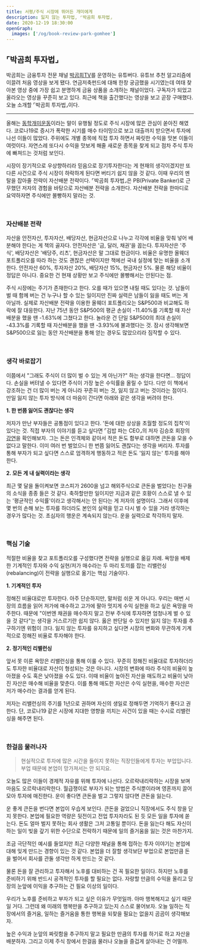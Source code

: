 ```yaml
---
title: 서평/주식 시장에 뛰어든 개미에게
description: 잃지 않는 투자법, ⌜박곰희 투자법⌟
date: 2020-12-19 18:30:00
openGraph:
  images: ['/og/book-review-park-gomhee']
---
```


## ⌜박곰희 투자법⌟

박곰희는 금융투자 전문 채널 [박곰희TV](https://www.youtube.com/c/%EB%B0%95%EA%B3%B0%ED%9D%ACTV)를 운영하는 유튜버다. 유튜브 추천 알고리즘에 이끌려 처음 영상을 보게 됐다. 연금저축펀드에 대해 한창 궁금했을 시기였는데 여태 찾아본 영상 중에 가장 쉽고 분명하게 금융 상품을 소개하는 채널이었다. 구독자가 되었고 올라오는 영상을 꾸준히 보고 있다. 최근에 책을 출간했다는 영상을 보고 곧장 구매했다. 오늘 소개할 ⌜박곰희 투자법⌟이다.


---


올해는 [동학개미운동](https://www.seoul.co.kr/news/newsView.php?id=20201215500149)이라는 말이 유행될 정도로 주식 시장에 많은 관심이 쏟아진 해였다. 코로나19로 증시가 폭락한 시기를 매수 타이밍으로 보고 대출까지 받으면서 투자에 나선 이들이 많았다. 주위에도 개별 종목에 직접 투자 하면서 짜릿한 수익을 맛본 이들이 여럿이다. 자연스레 또다시 수익을 맛보게 해줄 새로운 종목을 찾게 되고 점차 주식 투자에 빠져드는 것처럼 보인다.

시장이 장기적으로 우상향하리라 믿음으로 장기투자한다는 게 현재의 생각이겠지만 또 다른 사건으로 주식 시장이 하락하게 된다면 버티기 쉽지 않을 것 같다. 이때 우리의 멘탈을 잡아줄 전략이 자산배분 전략이다. ⌜박곰희 투자법⌟은 PB(Private Banker)로 근무했던 저자의 경험을 바탕으로 자산배분 전략을 소개한다. 자산배분 전략을 한마디로 요약하자면 주식에만 몰빵하지 말라는 것.

<br/>

### 자산배분 전략

자산을 안전자산, 투자자산, 배당자산, 현금자산으로 나누고 각각에 비율을 맞춰 넣어 배분해야 한다는 게 책의 골자다. 안전자산은 '금, 달러, 채권'을 꼽는다. 투자자산은 '주식', 배당자산은 '배당주, 리츠', 현금자산은 말 그대로 현금이다. 비율은 유명한 올웨더 포트폴리오를 따라 하는 것도 괜찮은 선택이지만 책에선 국내 실정에 맞는 비율을 소개한다. 안전자산 60%, 투자자산 20%, 배당자산 15%, 현금자산 5%. 물론 해당 비율이 정답은 아니다. 중요한 건 현재 상황만 보고 주식에만 몰빵해서는 안된다는 점.

주식 시장에는 주기가 존재한다고 한다. 오를 때가 있으면 내릴 때도 있다는 것. 남들이 벌 때 함께 버는 건 누구나 할 수 있는 일이지만 진짜 실력은 남들이 잃을 때도 버는 게 아닐까. 실제로 자산배분 전략을 이용한 올웨더 포트폴리오는 S&P500과 비교해도 하락에 잘 대응한다. 지난 75년 동안 S&P500의 평균 손실이 -11.40%를 기록할 때 자산배분을 했을 땐 -1.63%에 그쳤다고 한다. 놀라운 건 단일 S&P500의 최대 손실이 -43.3%를 기록할 때 자산배분을 했을 땐 -3.93%에 불과했다는 것. 잠시 생각해보면 S&P500으로 잃는 동안 자산배분을 통해 얻는 경우도 많았으리라 짐작할 수 있다.


<br/>

### 생각 바로잡기

이쯤에서 "그래도 주식이 더 많이 벌 수 있는 게 아닌가?" 하는 생각을 한다면... 정답이다. 손실을 버텨낼 수 있다면 주식이 가장 높은 수익률을 올릴 수 있다. 다만 이 책에서 강조하는 건 더 많이 버는 게 아니라 꾸준히 버는 것, 잃지 않고 버는 것이라는 점이다. 만일 잃지 않는 투자 방식에 더 마음이 간다면 아래와 같은 생각을 버려야 한다.

**1. 한 번쯤 잃어도 괜찮다는 생각**

   저자가 만난 부자들은 공통점이 있다고 한다. '돈에 대한 상상을 초월할 정도의 집착'이 있다는 것. 직접 부자의 이야기를 듣고 싶다면 ⌜김밥 파는 CEO⌟의 저자 김승호 회장의 [강연](https://youtu.be/mpFnzuHnT_4)을 확인해보자. 그는 돈은 인격체와 같아서 적은 돈도 함부로 대하면 큰돈을 모을 수 없다고 말한다. 이미 여러 번 벌었으니 한 번쯤 잃어도 괜찮다는 생각을 버리자. 투자를 통해 부자가 되고 싶다면 스스로 엄격하게 행동하고 적은 돈도 '잃지 않는' 투자를 해야 한다.

**2. 모든 게 내 실력이라는 생각**

   최근 몇 달을 돌이켜보면 코스피가 2600을 넘고 해외주식으로 큰돈을 벌었다는 친구들의 소식을 종종 들은 것 같다. 축하할만한 일이지만 지금과 같은 호황이 스스로 낼 수 있는 '평균적인 수익률'이라고 생각해서는 안 된다는 게 저자의 설명이다. 그래서 이후에 몇 번의 손해 보는 투자를 하더라도 본인의 실력을 믿고 다시 벌 수 있을 거라 생각하는 경우가 많다는 것. 초심자의 행운은 계속되지 않는다. 운을 실력으로 착각하지 말자.

<br/>

### 핵심 기술

적절한 비율을 찾고 포트폴리오를 구성했다면 전략을 실행으로 옮길 차례. 욕망을 배제한 기계적인 투자와 수익 실현/저가 매수라는 두 마리 토끼를 잡는 리밸런싱(rebalancing)이 전략을 실행으로 옮기는 핵심 기술이다.

**1. 기계적인 투자**

   정해진 비율대로만 투자한다. 아주 단순하지만, 말처럼 쉬운 게 아니다. 우리는 매번 시장의 흐름을 읽어 저가에 매수하고 고가에 팔아 멋지게 수익 실현을 하고 싶은 욕망을 마주한다. 때문에 "이번엔 채권을 매수하지 말고 전부 주식에 투자하면 엄청나게 벌 수 있을 것 같다"는 생각을 거스르기란 쉽지 않다. 옳은 판단일 수 있지만 잃지 않는 투자를 추구하기엔 위험이 크다. 잃지 않는 투자를 유지하고 싶다면 시장의 변화와 무관하게 기계적으로 정해진 비율로 투자해야 한다.

**2. 정기적인 리밸런싱**

   앞서 못 이룬 욕망은 리밸런싱을 통해 이룰 수 있다. 꾸준히 정해진 비율대로 투자하더라도 투자한 비율대로 자산이 형성되는 것은 아니다. 시장의 변화에 따라 주식의 비율이 높아졌을 수도 혹은 낮아졌을 수도 있다. 이때 비율이 높아진 자산을 매도하고 비율이 낮아진 자산은 매수해 비율을 맞춘다. 이를 통해 매도한 자산은 수익 실현을, 매수한 자산은 저가 매수라는 결과를 얻게 된다.

   저자는 리밸런싱의 주기를 1년으로 권하며 자신의 생일로 정해두면 기억하기 좋다고 권한다. 단, 코로나19 같은 시장에 지대한 영향을 끼치는 사건이 있을 때는 수시로 리밸런싱을 해주면 된다.

<br/>

### 한걸음 물러나자

> 현실적으로 투자에 많은 시간을 들이지 못하는 직장인들에게 투자는 부업입니다. <br/>
> 부업 때문에 본업이 망가져서는 안 되지요.

오늘도 많은 이들이 경제적 자유를 위해 투자에 나선다. 오르락내리락하는 시장을 보며 마음도 오르락내리락한다. 월급쟁이로 부자가 되는 방법은 주식뿐이라며 영혼까지 끌어모아 투자에 매진한다. 운이 좋다면 큰돈을 벌고 그렇지 않다면 큰돈을 잃는다.

운 좋게 큰돈을 번다면 본업이 우습게 보인다. 큰돈을 걸었으니 직장에서도 주식 창을 닫지 못한다. 본업에 필요한 역량은 뒷전이고 전업 투자자라도 된 듯 모든 일을 투자에 쏟는다. 돈도 얼마 벌지 못하는 회사 생활은 그저 고통일 뿐이다. 돈을 잃는다 해도 자신이 하는 일이 빚을 갚기 위한 수단으로 전락하기 때문에 일의 즐거움을 잃는 것은 마찬가지.

조금 극단적인 예시를 들었지만 최근 다양한 채널을 통해 접하는 투자 이야기는 본업에 대해 잊게 만드는 경향이 있는 것 같다. 본업을 더 잘할 생각보단 부업으로 본업만큼 돈을 벌어서 회사를 관둘 생각만 하게 만드는 것 같다.

물론 돈을 잘 관리하고 투자해서 노후를 대비하는 건 꼭 필요한 일이다. 하지만 노후를 준비하기 위해 반드시 공격적인 투자를 할 필요는 없다. 자랑할 만큼의 수익을 올리고 당장의 눈앞에 이익을 추구하는 건 필요 이상의 일이다.

우리가 노후를 준비하고 부자가 되고 싶은 이유가 무엇일까. 아마 행복해지고 싶기 때문일 거다. 그런데 왜 미래의 행복만을 추구하고 있는지 스스로 물어보자. 오늘 일하는 직장에서의 즐거움, 일하는 즐거움을 통한 행복을 되찾을 필요는 없을지 곰곰이 생각해보자.

높은 수익과 눈앞의 짜릿함을 추구하지 말고 필요한 만큼의 투자를 하기로 하고 자산을 배분하자. 그리고 이제 주식 창에서 한걸음 물러나 오늘을 즐겁게 살아내는 건 어떨까.
